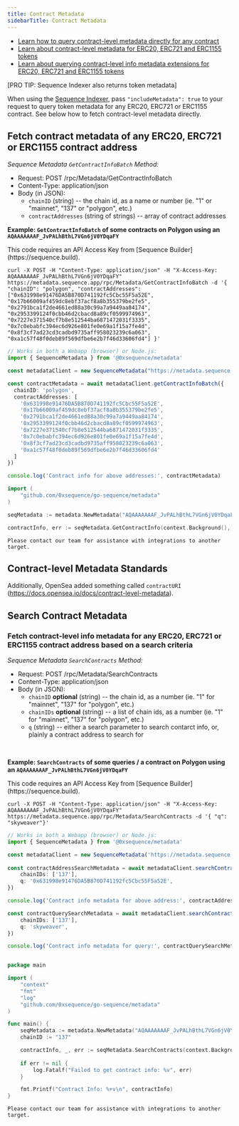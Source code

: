 ---
title: Contract Metadata
sidebarTitle: Contract Metadata
---

* [Learn how to query contract-level metadata directly for any contract](/api-references/metadata/examples/token-metadata#fetch-token-metadata-for-any-erc721-or-erc1155-contract)
* [Learn about contract-level metadata for ERC20, ERC721 and ERC1155 tokens](/api-references/metadata/examples/token-metadata#token-metadata-standards)
* [Learn about querying contract-level info metadata extensions for ERC20, ERC721 and ERC1155 tokens](/api-references/metadata/examples/contract-metadata#search-contract-metadata)

<Note>
[PRO TIP: Sequence Indexer also returns token metadata]

When using the [Sequence Indexer](/api-references/indexer/overview), pass `"includeMetadata": true` to your request to
query token metadata for any ERC20, ERC721 or ERC1155 contract. See below how to fetch
contract-level metadata directly.
</Note>

## Fetch contract metadata of any ERC20, ERC721 or ERC1155 contract address

*Sequence Metadata `GetContractInfoBatch` Method:*

* Request: POST /rpc/Metadata/GetContractInfoBatch
* Content-Type: application/json
* Body (in JSON):
  * `chainID` (string) -- the chain id, as a name or number (ie. "1" or "mainnet", "137" or "polygon", etc.)
  * `contractAddresses` (string of strings) -- array of contract addresses


**Example: `GetContractInfoBatch` of some contracts on Polygon using an `AQAAAAAAAF_JvPALhBthL7VGn6jV0YDqaFY`**

<Note>
This code requires an API Access Key from [Sequence Builder](https://sequence.build).
</Note>

<CodeGroup>

```shell cURL
curl -X POST -H "Content-Type: application/json" -H "X-Access-Key: AQAAAAAAAF_JvPALhBthL7VGn6jV0YDqaFY" https://metadata.sequence.app/rpc/Metadata/GetContractInfoBatch -d '{ "chainID": "polygon", "contractAddresses": ["0x631998e91476DA5B870D741192fc5Cbc55F5a52E", "0x17b66009af459dc8ebf37acf8a8b355379be2fe5", "0x2791bca1f2de4661ed88a30c99a7a9449aa84174", "0x2953399124f0cbb46d2cbacd8a89cf0599974963", "0x7227e371540cf7b8e512544ba6871472031f3335", "0x7c0ebabfc394ec6d926e801fe0e69a1f15a7fe4d", "0x8f3cf7ad23cd3cadbd9735aff958023239c6a063", "0xa1c57f48f0deb89f569dfbe6e2b7f46d33606fd4"] }'
```

```ts Typescript
// Works in both a Webapp (browser) or Node.js:
import { SequenceMetadata } from '@0xsequence/metadata'

const metadataClient = new SequenceMetadata("https://metadata.sequence.app", "AQAAAAAAAF_JvPALhBthL7VGn6jV0YDqaFY")

const contractMetadata = await metadataClient.getContractInfoBatch({
  chainID: 'polygon',
  contractAddresses: [
    '0x631998e91476DA5B870D741192fc5Cbc55F5a52E',
    '0x17b66009af459dc8ebf37acf8a8b355379be2fe5',
    '0x2791bca1f2de4661ed88a30c99a7a9449aa84174',
    '0x2953399124f0cbb46d2cbacd8a89cf0599974963',
    '0x7227e371540cf7b8e512544ba6871472031f3335',
    '0x7c0ebabfc394ec6d926e801fe0e69a1f15a7fe4d',
    '0x8f3cf7ad23cd3cadbd9735aff958023239c6a063',
    '0xa1c57f48f0deb89f569dfbe6e2b7f46d33606fd4'
  ]
})

console.log('Contract info for above addresses:', contractMetadata)
```

```go Go
import (
	"github.com/0xsequence/go-sequence/metadata"
)

seqMetadata := metadata.NewMetadata("AQAAAAAAAF_JvPALhBthL7VGn6jV0YDqaFY")

contractInfo, err := seqMetadata.GetContractInfo(context.Background(), "polygon", "0x631998e91476DA5B870D741192fc5Cbc55F5a52E")
```

```shell Other
Please contact our team for assistance with integrations to another target.
```

</CodeGroup>

## Contract-level Metadata Standards

Additionally, OpenSea added something called `contractURI` (https://docs.opensea.io/docs/contract-level-metadata).

## Search Contract Metadata

### Fetch contract-level info metadata for any ERC20, ERC721 or ERC1155 contract address based on a search criteria

*Sequence Metadata `SearchContracts` Method:*

* Request: POST /rpc/Metadata/SearchContracts
* Content-Type: application/json
* Body (in JSON):
  * `chainID` **optional**  (string) -- the chain id, as a number (ie. "1" for "mainnet", "137" for "polygon", etc.)
  * `chainIDs` **optional** (string) -- a list of chain ids, as a number (ie. "1" for "mainnet", "137" for "polygon", etc.)
  * `q` (string) -- either a search parameter to search contarct info, or, plainly a contract address to search for

<br />

**Example: `SearchContracts` of some queries / a contract on Polygon using an `AQAAAAAAAF_JvPALhBthL7VGn6jV0YDqaFY`**

<Note>
This code requires an API Access Key from [Sequence Builder](https://sequence.build).
</Note>

<CodeGroup>

```shell cURL
curl -X POST -H "Content-Type: application/json" -H "X-Access-Key: AQAAAAAAAF_JvPALhBthL7VGn6jV0YDqaFY" https://metadata.sequence.app/rpc/Metadata/SearchContracts -d '{ "q": "skyweaver"}'
```

```ts Typescript
// Works in both a Webapp (browser) or Node.js:
import { SequenceMetadata } from '@0xsequence/metadata'

const metadataClient = new SequenceMetadata('https://metadata.sequence.app', 'AQAAAAAAAF_JvPALhBthL7VGn6jV0YDqaFY')
    
const contractAddressSearchMetadata = await metadataClient.searchContracts({
    chainIDs: ['137'],
    q: '0x631998e91476DA5B870D741192fc5Cbc55F5a52E',
})

console.log('Contract info metadata for above address:', contractAddressSearchMetadata)

const contractQuerySearchMetadata = await metadataClient.searchContracts({
    chainIDs: ['137'],
    q: 'skyweaver',
})

console.log('Contract info metadata for query:', contractQuerySearchMetadata)
```

```go Go

package main

import (
	"context"
	"fmt"
	"log"
	"github.com/0xsequence/go-sequence/metadata"
)

func main() {
	seqMetadata := metadata.NewMetadata("AQAAAAAAAF_JvPALhBthL7VGn6jV0YDqaFY")
	chainID := "137"

	contractInfo, _, err := seqMetadata.SearchContracts(context.Background(), "0x631998e91476DA5B870D741192fc5Cbc55F5a52E", &chainID, nil, nil)
	
	if err != nil {
		log.Fatalf("Failed to get contract info: %v", err)
	}

	fmt.Printf("Contract Info: %+v\n", contractInfo)
}
```

```shell Other
Please contact our team for assistance with integrations to another target.
```

</CodeGroup>
